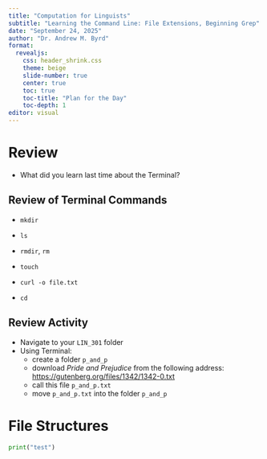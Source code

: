 ```yaml
---
title: "Computation for Linguists"
subtitle: "Learning the Command Line: File Extensions, Beginning Grep"
date: "September 24, 2025"
author: "Dr. Andrew M. Byrd"
format:
  revealjs:
    css: header_shrink.css
    theme: beige
    slide-number: true
    center: true
    toc: true
    toc-title: "Plan for the Day"
    toc-depth: 1
editor: visual
---
```


# Review

-   What did you learn last time about the Terminal?

## Review of Terminal Commands

-   `mkdir`

-   `ls`

-   `rmdir`, `rm`

-   `touch`

-   `curl -o file.txt`

-   `cd`

## Review Activity

-   Navigate to your `LIN_301` folder
-   Using Terminal:
    -   create a folder `p_and_p`
    -   download *Pride and Prejudice* from the following address: <https://gutenberg.org/files/1342/1342-0.txt>
    -   call this file `p_and_p.txt`
    -   move `p_and_p.txt` into the folder `p_and_p`

# File Structures

```python
print("test")
```

<!-- Day 2: File Extensions, Beginning Grep -->

<!-- -   review activity: navigating, creating, deleting, .sh -->
<!-- -   file extensions, what are they? -->
<!-- -   why word and google docs suck for programming -->
<!-- -   converting files -->
<!-- -   activity -->
<!-- -   searching files with wc (-l, -w) -->
<!-- -   searching files with grep -->
<!-- -   piping -->
<!-- -   activity: explore Project Gutenberg, download txt file of choice, place in unique folder, validate each step along the way -->
